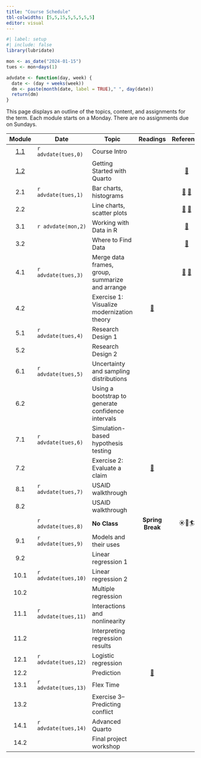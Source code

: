```yaml
---
title: "Course Schedule"
tbl-colwidths: [5,5,15,5,5,5,5,5]
editor: visual
---
```


```r
#| label: setup
#| include: false
library(lubridate)

mon <- as_date("2024-01-15")
tues <- mon+days(1)

advdate <- function(day, week) {
  date <- (day + weeks(week))
  dm <- paste(month(date, label = TRUE)," ", day(date))
  return(dm)  
}
```

This page displays an outline of the topics, content, and assignments for the term. Each module starts on a Monday. There are no assignments due on Sundays.

::: column-screen-inset-right
|                   Module                   | Date                 | Topic                                              |                                        Readings                                        |                                                                 Reference                                                                  |                     Slides                     |                       Videos                        |                                    Assignments                                     |
|:-------:|---------|---------|:-------:|:-------:|:-------:|:-------:|:-------:|
| [1.1](modules/module-1.1.qmd "Module 1.1") | `r advdate(tues,0)`  | Course Intro                                       |                                                                                        |                                                                                                                                            | [🖥️](slides/week-1.1.qmd "Module 1.2 slides")  | [🖥️](https://youtu.be/eimM6pNkYjE "R and RStudio")  |                                                                                    |
| [1.2](modules/module-1.2.qmd "Module 1.2") |                      | Getting Started with Quarto                        |                                                                                        |                        [📖](https://www.tidyverse.org/blog/2017/12/workflow-vs-script/ "project-oriented workflow")                        | [🖥️](slides/week-1.2.qmd "Module 1.2 slides")  |     [🖥️](https://youtu.be/6QN9ZYURDFg "Quarto")     |                                                                                    |
|                    2.1                     | `r advdate(tues,1)`  | Bar charts, histograms                             |                                                                                        |               [📖](https://r4ds.hadley.nz/data-import "r4ds, 7") [📖](https://r4ds.hadley.nz/data-visualize.html "r4ds, 2")                | [🖥️](slides/week-2.1.qmd "Module 2.1 slides")  |                         🖥️                          |                                         📘                                         |
|                    2.2                     |                      | Line charts, scatter plots                         |                                                                                        |       [📖](https://r4ds.hadley.nz/layers.html "r4ds, 10.1-10.4") [📖](https://r4ds.hadley.nz/communication.html#labels "r4ds, 12.2")       |           [🖥️](slides/week-2.2.qmd)            |                         🖥️                          |                                                                                    |
|                    3.1                     | `r advdate(mon,2)`   | Working with Data in R                             |                                                                                        |                                        [📖](https://r4ds.hadley.nz/data-tidy.html "r4ds 6.1 & 6.3")                                        | [🖥️](slides/week-3.1.html "Module 3.1 slides") |                        🖥️ 🖥️                        |                                         📘                                         |
|                    3.2                     |                      | Where to Find Data                                 |                                                                                        |                                [📖](https://r4ds.hadley.nz/data-transform.html#introduction "r4ds 3.1-3.4")                                | [🖥️](slides/week-3.2.html "Module 3.2 slides") |                        🖥️ 🖥️                        |                                                                                    |
|                    4.1                     | `r advdate(tues,3)`  | Merge data frames, group, summarize and arrange    |                                                                                        | [📖](https://r4ds.hadley.nz/joins.html#sec-mutating-joins "r4ds, 20.3") [📖](https://r4ds.hadley.nz/data-transform.html#groups "r4ds 3.5") |           [🖥️](slides/week-4.1.qmd)            |                        🖥️ 🖥️                        |                                         📘                                         |
|                    4.2                     |                      | Exercise 1: Visualize modernization theory         |      [📖](https://link.springer.com/article/10.1057/palgrave.ap.5500151 "Norris")      |                                                                                                                                            |                       🖥️                       |                         🖥️                          |                  [🧮](/assignments/homework-1.html "Homework 1")                   |
|                    5.1                     | `r advdate(tues,4)`  | Research Design 1                                  |                                                                                        |                                                                                                                                            |                       🖥️                       |                                                     |                                         📘                                         |
|                    5.2                     |                      | Research Design 2                                  |                                                                                        |                                                                                                                                            |                       🖥️                       |                                                     |                                                                                    |
|                    6.1                     | `r advdate(tues,5)`  | Uncertainty and sampling distributions             |                                                                                        |                                                                                                                                            |                       🖥️                       |                         🖥️                          |                                         📘                                         |
|                    6.2                     |                      | Using a bootstrap to generate confidence intervals |                                                                                        |                                                                                                                                            |                       🖥️                       |                         🖥️                          |                                                                                    |
|                    7.1                     | `r advdate(tues,6)`  | Simulation-based hypothesis testing                |                                                                                        |                                                                                                                                            |                       🖥️                       |                         🖥️                          |                                         📘                                         |
|                    7.2                     |                      | Exercise 2: Evaluate a claim                       | [📖](https://academic.oup.com/qje/article-abstract/127/4/1755/1841616 "Casey et. al.") |                                                                                                                                            |                       🖥️                       |                         🖥️                          |                                                                                    |
|                    8.1                     | `r advdate(tues,7)`  | USAID walkthrough                                  |                                                                                        |                                                                                                                                            |                       🖥️                       |                         🖥️                          |                                         📘                                         |
|                    8.2                     |                      | USAID walkthrough                                  |                                                                                        |                                                                                                                                            |                                                |                         🖥️                          |              [🧮](/assignments/homework-2.html "Coding assignment 2")              |
|                                            | `r advdate(tues,8)`  | **No Class**                                       |                                    **Spring Break**                                    |                                                                   ☀️🌴🏄                                                                   |                                                |                                                     |                                                                                    |
|                    9.1                     | `r advdate(tues,9)`  | Models and their uses                              |                                                                                        |                                                                                                                                            |                       🖥️                       |                         🖥️                          |                                         📘                                         |
|                    9.2                     |                      | Linear regression 1                                |                                                                                        |                                                                                                                                            |                       🖥️                       |                         🖥️                          |                                                                                    |
|                    10.1                    | `r advdate(tues,10)` | Linear regression 2                                |                                                                                        |                                                                                                                                            |                       🖥️                       |                         🖥️                          |                                         📘                                         |
|                    10.2                    |                      | Multiple regression                                |                                                                                        |                                                                                                                                            |                                                |                         🖥️                          |                                                                                    |
|                    11.1                    | `r advdate(tues,11)` | Interactions and nonlinearity                      |                                                                                        |                                                                                                                                            |                       🖥️                       |                         🖥️                          | [📘](https://blackboard.gwu.edu/ultra/courses/_387298_1/outline "Module 5.1 quiz") |
|                    11.2                    |                      | Interpreting regression results                    |                                                                                        |                                                                                                                                            |                                                |                         🖥️                          |                                                                                    |
|                    12.1                    | `r advdate(tues,12)` | Logistic regression                                |                                                                                        |                                                                                                                                            |                       🖥️                       |                         🖥️                          |                                         📘                                         |
|                    12.2                    |                      | Prediction                                         |    [📖](https://journals.sagepub.com/doi/10.1177/0022343316684009 "Blair et. al.")     |                                                                                                                                            |                                                |                                                     |              [🧮](/assignments/homework-3.html "Coding assignment 3")              |
|                    13.1                    | `r advdate(tues,13)` | Flex Time                                          |                                                                                        |                                                                                                                                            |                                                |                                                     |                                                                                    |
|                    13.2                    |                      | Exercise 3--Predicting conflict                    |                                                                                        |                                                                                                                                            |                                                |                                                     |                                                                                    |
|                    14.1                    | `r advdate(tues,14)` | Advanced Quarto                                    |                                                                                        |                                                                                                                                            |                                                |                         🖥️                          |                                                                                    |
|                    14.2                    |                      | Final project workshop                             |                                                                                        |                                                                                                                                            |                                                |                         🖥️                          |          [✍️](/project/project-assignment-3.html "Project assignment 3")           |
:::
